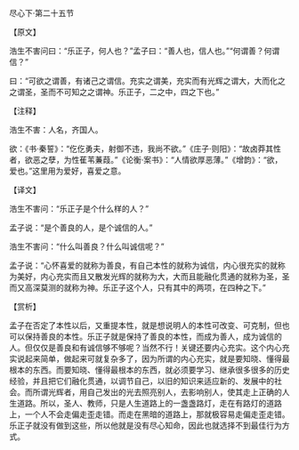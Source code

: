 

尽心下·第二十五节

【原文】

浩生不害问曰：“乐正子，何人也？”孟子曰：“善人也，信人也。”“何谓善？何谓信？”

曰：“可欲之谓善，有诸己之谓信。充实之谓美，充实而有光辉之谓大，大而化之之谓圣，圣而不可知之之谓神。乐正子，二之中，四之下也。”

【注释】

浩生不害：人名，齐国人。

欲：《书·秦誓》：“仡仡勇夫，射御不违，我尚不欲。”《庄子·则阳》：“故卤莽其性者，欲恶之孽，为性萑苇蒹葭。”《论衡·案书》：“人情欲厚恶薄。”《增韵》：“欲，爱也。”这里用为爱好，喜爱之意。

【译文】

浩生不害问：“乐正子是个什么样的人？”

孟子说：“是个善良的人，是个诚信的人。”

浩生不害问：“什么叫善良？什么叫诚信呢？”

孟子说：“心怀喜爱的就称为善良，有自己本性的就称为诚信，内心很充实的就称为美好，内心充实而且又散发光辉的就称为大，大而且能融化贯通的就称为圣，圣而又高深莫测的就称为神。乐正子这个人，只有其中的两项，在四种之下。”

【赏析】

孟子在否定了本性以后，又重提本性，就是想说明人的本性可改变、可克制，但也可以保持善良的本性。乐正子就是保持了善良的本性，而成为善人，成为诚信的人。但仅仅是善良和有诚信够不够呢？当然不行！关键还要内心充实。这个内心充实说起来简单，做起来可就复杂多了，因为所谓的内心充实，就是要知晓、懂得最根本的东西。而要知晓、懂得最根本的东西，就必须要学习、继承很多很多的历史经验，并且把它们融化贯通，以调节自己，以旧的知识来适应新的、发展中的社会。而所谓光辉者，用自己发出的光去照亮别人，去影响别人，使其走上正确的人生道路。所以，圣人、教师，只是人生道路上的一盏盏路灯，走在有路灯的道路上，一个人不会走偏走歪走错。而走在黑暗的道路上，那就极容易走偏走歪走错。乐正子就没有做到这些，所以他就是没有尽心知命，因此也就选择不到最佳行为方式。

